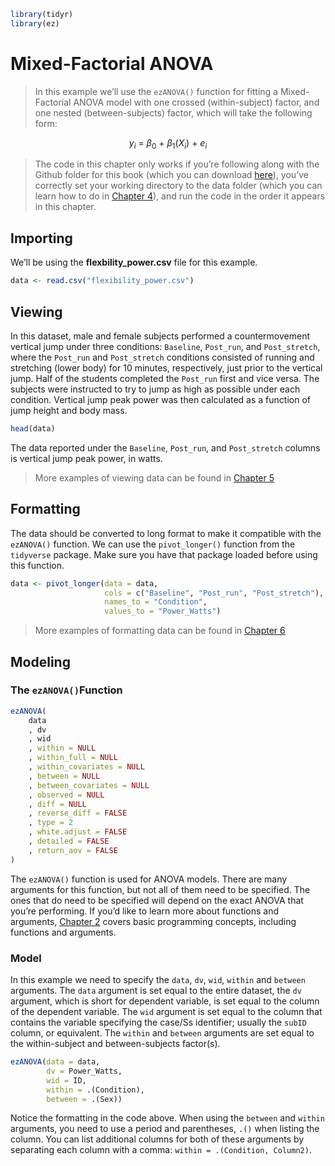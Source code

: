 ```r
library(tidyr)
library(ez)
```

# Mixed-Factorial ANOVA

> In this example we'll use the `ezANOVA()` function for fitting a Mixed-Factorial ANOVA model with one crossed (within-subject) factor, and one nested (between-subjects) factor, which will take the following form: 

$$y_i\ =\ \beta_0\ +\ \beta_1\left(X_i\right)\ +\ e_i$$

> The code in this chapter only works if you're following along with the Github folder for this book (which you can download [here](https://github.com/JasonDude16/Statistical-Analysis-Folder)), you've correctly set your working directory to the data folder (which you can learn how to do in [Chapter 4](#CH4)), and run the code in the order it appears in this chapter. 

## Importing {-}
We'll be using the **flexbility_power.csv** file for this example. 
```r
data <- read.csv("flexibility_power.csv")
```

## Viewing {-}
In this dataset, male and female subjects performed a countermovement vertical jump under three conditions: `Baseline`, `Post_run`, and `Post_stretch`, where the `Post_run` and `Post_stretch` conditions consisted of running and stretching (lower body) for 10 minutes, respectively, just prior to the vertical jump. Half of the students completed the `Post_run` first and vice versa. The subjects were instructed to try to jump as high as possible under each condition. Vertical jump peak power was then calculated as a function of jump height and body mass.

```r
head(data)
```

The data reported under the `Baseline`, `Post_run`, and `Post_stretch` columns is vertical jump peak power, in watts. 

> More examples of viewing data can be found in [Chapter 5](#CH5)

## Formatting {-}
The data should be converted to long format to make it compatible with the `ezANOVA()` function. We can use the `pivot_longer()` function from the `tidyverse` package. Make sure you have that package loaded before using this function.

```r
data <- pivot_longer(data = data, 
                     cols = c("Baseline", "Post_run", "Post_stretch"),
                     names_to = "Condition",
                     values_to = "Power_Watts")
```

> More examples of formatting data can be found in [Chapter 6](#CH6)

## Modeling {-}

### The `ezANOVA()`Function {-}

```r
ezANOVA(
    data
    , dv
    , wid
    , within = NULL
    , within_full = NULL
    , within_covariates = NULL
    , between = NULL
    , between_covariates = NULL
    , observed = NULL
    , diff = NULL
    , reverse_diff = FALSE
    , type = 2
    , white.adjust = FALSE
    , detailed = FALSE
    , return_aov = FALSE
)
```

The `ezANOVA()` function is used for ANOVA models. There are many arguments for this function, but not all of them need to be specified. The ones that do need to be specified will depend on the exact ANOVA that you're performing. If you'd like to learn more about functions and arguments, [Chapter 2](#CH2) covers basic programming concepts, including functions and arguments.

### Model {-}
In this example we need to specify the `data`, `dv`, `wid`, `within` and `between` arguments. The `data` argument is set equal to the entire dataset, the `dv` argument, which is short for dependent variable, is set equal to the column of the dependent variable. The `wid` argument is set equal to the column that contains the variable specifying the case/Ss identifier; usually the `subID` column, or equivalent. The `within` and `between` arguments are set equal to the within-subject and between-subjects factor(s). 

```r
ezANOVA(data = data, 
        dv = Power_Watts, 
        wid = ID, 
        within = .(Condition),
        between = .(Sex))
```

Notice the formatting in the code above. When using the `between` and `within` arguments, you need to use a period and parentheses, `.()` when listing the column. You can list additional columns for both of these arguments by separating each column with a comma: `within = .(Condition, Column2)`.